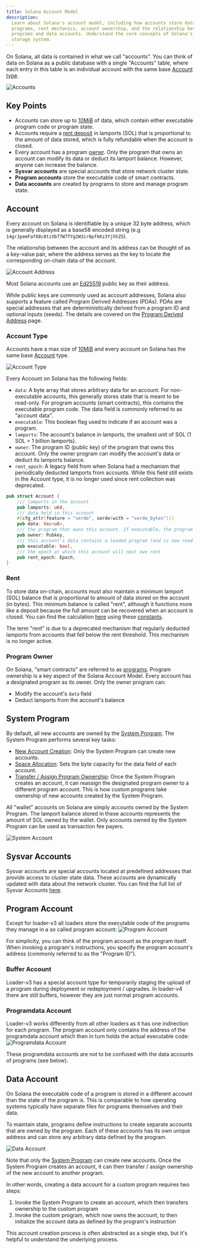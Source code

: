 ```yaml
---
title: Solana Account Model
description:
  Learn about Solana's account model, including how accounts store data and
  programs, rent mechanics, account ownership, and the relationship between
  programs and data accounts. Understand the core concepts of Solana's key-value
  storage system.
---
```


On Solana, all data is contained in what we call "accounts". You can think of
data on Solana as a public database with a single "Accounts" table, where each
entry in this table is an individual account with the same base
[Account type](https://github.com/anza-xyz/agave/blob/v2.1.13/sdk/account/src/lib.rs#L48-L60).

![Accounts](/assets/docs/core/accounts/accounts.png)

## Key Points

- Accounts can store up to
  [10MiB](https://github.com/anza-xyz/agave/blob/v2.1.13/sdk/program/src/system_instruction.rs#L85)
  of data, which contain either executable program code or program state.
- Accounts require a
  [rent deposit](https://github.com/anza-xyz/agave/blob/v2.1.13/sdk/rent/src/lib.rs#L93-L97)
  in lamports (SOL) that is proportional to the amount of data stored, which is
  fully refundable when the account is closed.
- Every account has a program
  [owner](https://github.com/anza-xyz/agave/blob/v2.1.13/sdk/account/src/lib.rs#L55).
  Only the program that owns an account can modify its data or deduct its
  lamport balance. However, anyone can increase the balance.
- **Sysvar accounts** are special accounts that store network cluster state.
- **Program accounts** store the executable code of smart contracts.
- **Data accounts** are created by programs to store and manage program state.

## Account

Every account on Solana is identifiable by a unique 32 byte address, which is
generally displayed as a base58 encoded string (e.g
`14grJpemFaf88c8tiVb77W7TYg2W3ir6pfkKz3YjhhZ5`).

The relationship between the account and its address can be thought of as a
key-value pair, where the address serves as the key to locate the corresponding
on-chain data of the account.

![Account Address](/assets/docs/core/accounts/account-address.svg)

Most Solana accounts use an [Ed25519](https://ed25519.cr.yp.to/) public key as
their address.

While public keys are commonly used as account addresses, Solana also supports a
feature called Program Derived Addresses (PDAs). PDAs are special addresses that
are deterministically derived from a program ID and optional inputs (seeds). The
details are covered on the [Program Derived Address](/docs/core/pda) page.

### Account Type

Accounts have a max size of
[10MiB](https://github.com/anza-xyz/agave/blob/v2.1.13/sdk/program/src/system_instruction.rs#L85)
and every account on Solana has the same base
[Account](https://github.com/anza-xyz/agave/blob/v2.1.13/sdk/account/src/lib.rs#L48-L60)
type.

![Account Type](/assets/docs/core/accounts/account-type.svg)

Every Account on Solana has the following fields:

- `data`: A byte array that stores arbitrary data for an account. For
  non-executable accounts, this generally stores state that is meant to be
  read-only. For program accounts (smart contracts), this contains the
  executable program code. The data field is commonly referred to as "account
  data".
- `executable`: This boolean flag used to indicate if an account was a program.
- `lamports`: The account's balance in lamports, the smallest unit of SOL (1 SOL
  = 1 billion lamports).
- `owner`: The program ID (public key) of the program that owns this account.
  Only the owner program can modify the account's data or deduct its lamports
  balance.
- `rent_epoch`: A legacy field from when Solana had a mechanism that
  periodically deducted lamports from accounts. While this field still exists in
  the Account type, it is no longer used since rent collection was deprecated.

```rust title="Base Account Type"
pub struct Account {
    /// lamports in the account
    pub lamports: u64,
    /// data held in this account
    #[cfg_attr(feature = "serde", serde(with = "serde_bytes"))]
    pub data: Vec<u8>,
    /// the program that owns this account. If executable, the program that loads this account.
    pub owner: Pubkey,
    /// this account's data contains a loaded program (and is now read-only)
    pub executable: bool,
    /// the epoch at which this account will next owe rent
    pub rent_epoch: Epoch,
}
```

### Rent

To store data on-chain, accounts must also maintain a minimum lamport (SOL)
balance that is proportional to amount of data stored on the account (in bytes).
This minimum balance is called "rent", although it functions more like a deposit
because the full amount can be recovered when an account is closed. You can find
the calculation
[here](https://github.com/anza-xyz/agave/blob/v2.1.13/sdk/rent/src/lib.rs#L93-L97)
using these
[constants](https://github.com/anza-xyz/agave/blob/v2.1.13/sdk/rent/src/lib.rs#L47-L70).

The term "rent" is due to a deprecated mechanism that regularly deducted
lamports from accounts that fell below the rent threshold. This mechanism is no
longer active.

### Program Owner

On Solana, "smart contracts" are referred to as [programs](/docs/core/programs).
Program ownership is a key aspect of the Solana Account Model. Every account has
a designated program as its owner. Only the owner program can:

- Modify the account's `data` field
- Deduct lamports from the account's balance

## System Program

By default, all new accounts are owned by the
[System Program](https://github.com/anza-xyz/agave/tree/v2.1.13/programs/system/src).
The System Program performs several key tasks:

- [New Account Creation](https://github.com/anza-xyz/agave/blob/v2.1.13/programs/system/src/system_processor.rs#L146):
  Only the System Program can create new accounts.
- [Space Allocation](https://github.com/anza-xyz/agave/blob/v2.1.13/programs/system/src/system_processor.rs#L71):
  Sets the byte capacity for the data field of each account.
- [Transfer / Assign Program Ownership](https://github.com/anza-xyz/agave/blob/v2.1.13/programs/system/src/system_processor.rs#L113):
  Once the System Program creates an account, it can reassign the designated
  program owner to a different program account. This is how custom programs take
  ownership of new accounts created by the System Program.

All "wallet" accounts on Solana are simply accounts owned by the System Program.
The lamport balance stored in these accounts represents the amount of SOL owned
by the wallet. Only accounts owned by the System Program can be used as
transaction fee payers.

![System Account](/assets/docs/core/accounts/system-account.svg)

## Sysvar Accounts

Sysvar accounts are special accounts located at predefined addresses that
provide access to cluster state data. These accounts are dynamically updated
with data about the network cluster. You can find the full list of Sysvar
Accounts [here](https://docs.anza.xyz/runtime/sysvars).

## Program Account

Except for loader-v3 all loaders store the executable code of the programs
they manage in a so called program account:
![Program Account](/assets/docs/core/accounts/program-account-simple.svg)

For simplicity, you can think of the program account as the program itself. When
invoking a program's instructions, you specify the program account's address
(commonly referred to as the "Program ID").

### Buffer Account

Loader-v3 has a special account type for temporarily staging the upload of a
program during deployment or redeployment / upgrades. In loader-v4 there are
still buffers, however they are just normal program accounts.

### Programdata Account

Loader-v3 works differently from all other loaders as it has one indirection
for each program. The program account only contains the address of the
programdata account which then in turn holds the actual executable code:
![Programdata Account](/assets/docs/core/accounts/program-account-expanded.svg)

These programdata accounts are not to be confused with the data accounts of
programs (see below).

## Data Account

On Solana the executable code of a program is stored in a different account
than the state of the program is. This is comparable to how operating systems
typically have separate files for programs themselves and their data.

To maintain state, programs define instructions to create separate accounts that
are owned by the program. Each of these accounts has its own unique address and
can store any arbitrary data defined by the program.

![Data Account](/assets/docs/core/accounts/data-account.svg)

Note that only the [System Program](/docs/core/accounts#system-program) can
create new accounts. Once the System Program creates an account, it can then
transfer / assign ownership of the new account to another program.

In other words, creating a data account for a custom program requires two steps:

1. Invoke the System Program to create an account, which then transfers
   ownership to the custom program
2. Invoke the custom program, which now owns the account, to then initialize the
   account data as defined by the program's instruction

This account creation process is often abstracted as a single step, but it's
helpful to understand the underlying process.
